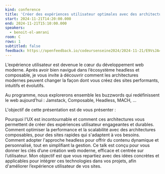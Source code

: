 ```yaml
---
kind: conference
title: 'Créer des expériences utilisateur optimales avec des architectures web modernes : Approches et meilleures pratiques'
start: 2024-11-21T14:20:00.000
end: 2024-11-21T15:10:00.000
speakers:
  - benoit-el-amrani
room: C
rows: 1
subtitled: false
feedback: https://openfeedback.io/codeursenseine2024/2024-11-21/E9VsJA4Hd036DNxtg5YY
---
```


L’expérience utilisateur est devenue le cœur du développement web moderne. Après avoir bien navigué dans l’écosystème headless et composable, je vous invite à découvrir comment les architectures modernes peuvent changer la façon dont vous créez des sites performants, intuitifs et évolutifs.

Au programme, nous explorerons ensemble les buzzwords qui redéfinissent le web aujourd’hui : Jamstack, Composable, Headless, MACH, ...

L'objectif de cette présentation est de vous présenter :

Pourquoi l'UX est incontournable et comment ces architectures vous permettent de créer des expériences utilisateur engageantes et durables.
Comment optimiser la performance et la scalabilité avec des architectures composables, pour des sites rapides qui s'adaptent à vos besoins.
Comment adopter l'approche headless pour offrir du contenu dynamique et personnalisé, tout en simplifiant la gestion.
Ce talk est conçu pour vous donner les clés d’une création web moderne, efficace et centrée sur l’utilisateur. Mon objectif est que vous repartiez avec des idées concrètes et applicables pour intégrer ces technologies dans vos projets, afin d'améliorer l’expérience utilisateur de vos sites.
